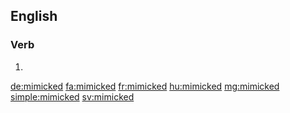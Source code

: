 ==English==

===Verb===
{{head|en}}

# {{en-past of|mimic}}

[[de:mimicked]]
[[fa:mimicked]]
[[fr:mimicked]]
[[hu:mimicked]]
[[mg:mimicked]]
[[simple:mimicked]]
[[sv:mimicked]]